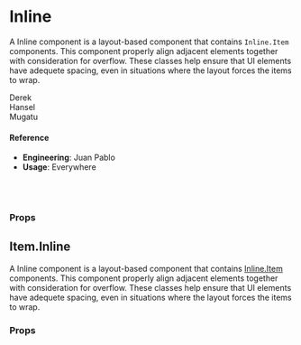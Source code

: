 
<Meta
  title="Utilities/Inline"
  component={Inline}
/>

# Inline

A Inline component is a layout-based component that contains `Inline.Item` components. This component properly align adjacent elements together with consideration for overflow. These classes help ensure that UI elements have adequete spacing, even in situations where the layout forces the items to wrap.

<Preview>
  <Story name="default">
    <Inline
      size={select(
        'size',
        {
          lg: 'lg',
          md: 'md',
          sm: 'sm',
          xs: 'xs',
        },
        'sm'
      )}
    >
      <Inline.Item><div style={{background: 'lightgreen'}}>Derek</div></Inline.Item>
      <Inline.Item><div style={{background: 'lightblue'}}>Hansel</div></Inline.Item>
      <Inline.Item><div style={{background: 'silver'}}>Mugatu</div></Inline.Item>
    </Inline>
  </Story>
</Preview>

#### Reference

- **Engineering**: Juan Pablo
- **Usage**: Everywhere

<br />
<br />

### Props

<Props of={Inline} />

## Item.Inline

A Inline component is a layout-based component that contains [Inline.Item](./Item.md) components. This component properly align adjacent elements together with consideration for overflow. These classes help ensure that UI elements have adequete spacing, even in situations where the layout forces the items to wrap.

### Props

<Props of={Inline.Item} />